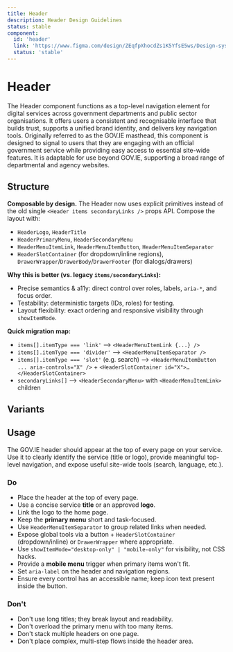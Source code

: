 ```yaml
---
title: Header
description: Header Design Guidelines
status: stable
component:
  id: 'header'
  link: 'https://www.figma.com/design/ZEqfpXhocdZs1K5YfsE5ws/Design-system?node-id=258-2288'
  status: 'stable'
---
```


# Header

The Header component functions as a top-level navigation element for digital services across government departments and public sector organisations.
It offers users a consistent and recognisable interface that builds trust, supports a unified brand identity, and delivers key navigation tools.
Originally referred to as the GOV.IE masthead, this component is designed to signal to users that they are engaging with an official government service while providing easy access to essential site-wide features. It is adaptable for use beyond GOV.IE, supporting a broad range of departmental and agency websites.

<Section current="design">

<ComponentPreview className="gi-not-prose">
  <HeaderComposableSample />
</ComponentPreview>

<FigmaPreviewButton href="https://www.figma.com/design/ZEqfpXhocdZs1K5YfsE5ws/Design-system?node-id=258-2288" />

## Structure

**Composable by design.** The Header now uses explicit primitives instead of the old single `<Header items secondaryLinks />` props API. Compose the layout with:

- `HeaderLogo`, `HeaderTitle`
- `HeaderPrimaryMenu`, `HeaderSecondaryMenu`
- `HeaderMenuItemLink`, `HeaderMenuItemButton`, `HeaderMenuItemSeparator`
- `HeaderSlotContainer` (for dropdown/inline regions), `DrawerWrapper`/`DrawerBody`/`DrawerFooter` (for dialogs/drawers)

**Why this is better (vs. legacy `items/secondaryLinks`):**

- Precise semantics & a11y: direct control over roles, labels, `aria-*`, and focus order.
- Testability: deterministic targets (IDs, roles) for testing.
- Layout flexibility: exact ordering and responsive visibility through `showItemMode`.

**Quick migration map:**

- `items[].itemType === 'link'` ⟶ `<HeaderMenuItemLink {...} />`
- `items[].itemType === 'divider'` ⟶ `<HeaderMenuItemSeparator />`
- `items[].itemType === 'slot'` (e.g. search) ⟶ `<HeaderMenuItemButton ... aria-controls="X" />` + `<HeaderSlotContainer id="X">…</HeaderSlotContainer>`
- `secondaryLinks[]` ⟶ `<HeaderSecondaryMenu>` with `<HeaderMenuItemLink>` children

## Variants

<ComponentPreviewLayout className="flex-col gap-10">
  <ComponentPreviewItem className="block h-full w-full">
   <HeaderComposableSample/>
  </ComponentPreviewItem>

  <ComponentPreviewItem className="block h-full w-full">
   <HeaderComposableLightSample/>
  </ComponentPreviewItem>
</ComponentPreviewLayout>

## Usage

The GOV.IE header should appear at the top of every page on your service. Use it to clearly identify the service (title or logo), provide meaningful top-level navigation, and expose useful site-wide tools (search, language, etc.).

### Do

- Place the header at the top of every page.
- Use a concise service **title** or an approved **logo**.
- Link the logo to the home page.
- Keep the **primary menu** short and task-focused.
- Use `HeaderMenuItemSeparator` to group related links when needed.
- Expose global tools via a button + `HeaderSlotContainer` (dropdown/inline) or `DrawerWrapper` where appropriate.
- Use `showItemMode="desktop-only" | "mobile-only"` for visibility, not CSS hacks.
- Provide a **mobile menu** trigger when primary items won't fit.
- Set `aria-label` on the header and navigation regions.
- Ensure every control has an accessible name; keep icon text present inside the button.

<ComponentContainer fullWidth>
  <HeaderComposableSample />
</ComponentContainer>

### Don't

- Don't use long titles; they break layout and readability.
- Don't overload the primary menu with too many items.
- Don't stack multiple headers on one page.
- Don't place complex, multi-step flows inside the header area.

<ComponentContainer fullWidth>
  <HeaderComposableDontSample />
</ComponentContainer>

</Section>
